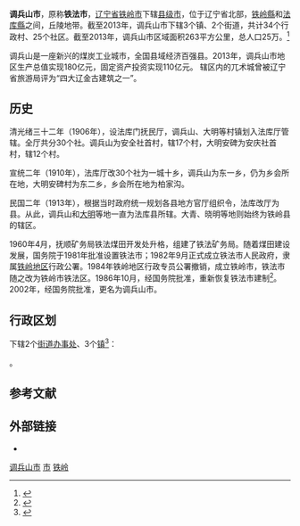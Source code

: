 {{Infobox China County
| county = 调兵山市
| usedname = 
| nameorigin = 
| Photo = 
| Photoname = 
| map = ChinaTielingDiaobingshan.png
| map_caption = 调兵山市在铁岭市的位置
| Pinyin =  Diàobīngshān Shì
| Belong = [[辽宁省|辽宁省]][[铁岭市|铁岭市]]
| Types = [[县级市|县级市]]
| admincode =  
| founded = 
| seat = 育才路
| officerTitle = 
| officer = 
| officerTitle2 = 
| officer2 = 
| division = 
| town = 
| township = 
| subdistrict = 
| dialect = 
| post code = 112700
| phone code = 024
| coordinate = 
| area = 263
| area land = 
| area water = 
| census yr = 
| pop = 24万人(2006年)
| density =  
| GDP = 
| GDP_as_of = 
| GDPPC = 
| carlicense = 辽M
| web = www.lndbss.gov.cn
| web_title = 调兵山市政府网
}}
'''调兵山市'''，原称'''铁法市'''，[[辽宁省|辽宁省]][[铁岭市|铁岭市]]下辖[[县级市|县级市]]，位于辽宁省北部，[[铁岭縣|铁岭縣]]和[[法库縣|法库縣]]之间，丘陵地带。截至2013年，调兵山市下辖3个镇、2个街道，共计34个行政村、25个社区。截至2013年，调兵山市区域面积263平方公里，总人口25万。<ref>{{cite web| url =http://www.lndbss.gov.cn/intro/general/| title =中国·调兵山| publisher =调兵山市政府门户网站| accessdate =2018-07-06| archive-date =2018-07-06| archive-url =https://web.archive.org/web/20180706132551/http://www.lndbss.gov.cn/intro/general/| dead-url =no}}</ref>

调兵山是一座新兴的煤炭工业城市，全国县域经济百强县。2013年，调兵山市地区生产总值实现180亿元，固定资产投资实现110亿元。 辖区内的兀术城曾被辽宁省旅游局评为“四大辽金古建筑之一”。

== 历史 ==
清光绪三十二年（1906年），设法库门抚民厅，调兵山、大明等村镇划入法库厅管辖。全厅共分30个社。调兵山为安全社首村，辖17个村，大明安碑为安庆社首村，辖12个村。

宣统二年（1910年），法库厅改30个社为一城十乡，调兵山为东一乡，仍为乡会所在地，大明安碑村为东二乡，乡会所在地为柏家沟。

民国二年（1913年），根据当时政府统一规划各县地方官厅组织令，法库改厅为县。从此，调兵山和[[大明镇_(调兵山市)|大明]]等地一直为法库县所辖。大青、晓明等地则始终为铁岭县的辖区。

1960年4月，抚顺矿务局铁法煤田开发处升格，组建了铁法矿务局。随着煤田建设发展，国务院于1981年批准设置铁法市；1982年9月正式成立铁法市人民政府，隶属[[铁岭地区|铁岭地区]]行政公署。1984年铁岭地区行政专员公署撤销，成立铁岭市，铁法市随之改为铁岭市铁法区。1986年10月，经国务院批准，重新恢复铁法市建制<ref>{{Cite book|title=铁岭历史与文化|last=靳恩全著|first=|publisher=北京：[[中国文史出版社|中国文史出版社]]|year=2001.12|isbn=7-5034-1191-0|location=|pages=186-187}}</ref>。2002年，经国务院批准，更名为调兵山市。

== 行政区划 ==
{{PAGENAMEBASE}}下辖2个[[街道办事处|街道办事处]]、3个[[行政建制镇|镇]]<ref>{{PRC admin/ref sgc|21/12/81}}</ref>：

{{PRC admin/children|21/12/81}}。

== 参考文献 ==
{{Wikisource|民政部关于辽宁省铁法市更名为调兵山市的批复}}
{{reflist}}

== 外部链接 ==
* {{Official website|http://www.lndbss.gov.cn/|name=调兵山市人民政府}}

{{调兵山市行政区划}}
{{铁岭市行政区划}}
{{辽宁行政区划}}
{{中华人民共和国国家园林城市}}

[[Category:调兵山市|]]
[[Category:铁岭区县市|市]]
[[Category:辽宁县级市|铁岭]]